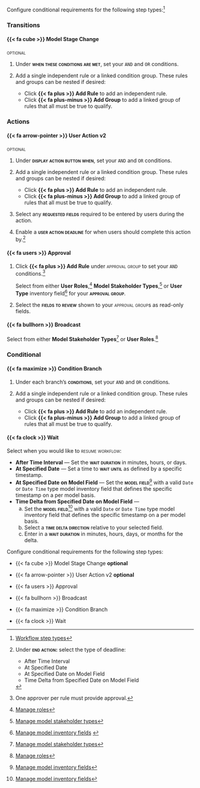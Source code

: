 :::: {.content-visible unless-format="revealjs"}
Configure conditional requirements for the following step types:^[[Workflow step types](/guide/workflows/setting-up-workflows.qmd#workflow-step-types)]

::: {.panel-tabset}
### Transitions

#### {{< fa cube >}} Model Stage Change

[optional]{.smallcaps .pink}

1. Under **[when these conditions are met]{.smallcaps}**, set your `AND` and `OR` conditions.
2. Add a single independent rule or a linked condition group. These rules and groups can be nested if desired:

    - Click **{{< fa plus >}} Add Rule** to add an independent rule.
    - Click **{{< fa plus-minus >}} Add Group** to add a linked group of rules that all must be true to qualify.

### Actions

#### {{< fa arrow-pointer >}} User Action v2

[optional]{.smallcaps .pink}

1. Under **[display action button when]{.smallcaps}**, set your `AND` and `OR` conditions.
2. Add a single independent rule or a linked condition group. These rules and groups can be nested if desired:

    - Click **{{< fa plus >}} Add Rule** to add an independent rule.
    - Click **{{< fa plus-minus >}} Add Group** to add a linked group of rules that all must be true to qualify.

3. Select any **[requested fields]{.smallcaps}** required to be entered by users during the action.

4. Enable a **[user action deadline]{.smallcaps}** for when users should complete this action by.[^action-deadline]

#### {{< fa users >}} Approval

1. Click **{{< fa plus >}} Add Rule** under [approval group]{.smallcaps} to set your `AND` conditions.^[One approver per rule must provide approval.]

    Select from either **User Roles**,^[[Manage roles](/guide/configuration/manage-roles.qmd)] **Model Stakeholder Types**,^[[Manage model stakeholder types](/guide/configuration/manage-model-stakeholder-types.qmd)] or **User Type** inventory field^[[Manage model inventory fields](/guide/model-inventory/manage-model-inventory-fields.qmd#inventory-field-types)
    ] for your **[approval group]{.smallcaps}**.

2. Select the **[fields to review]{.smallcaps}** shown to your [approval group]{.smallcaps}s as read-only fields.

<!-- - Under **[threshold]{.smallcaps}**, set the minimum percentage of approvers required for the resource to be approved. -->

#### {{< fa bullhorn >}} Broadcast

Select from either **Model Stakeholder Types**^[[Manage model stakeholder types](/guide/configuration/manage-model-stakeholder-types.qmd)] or **User Roles**.^[[Manage roles](/guide/configuration/manage-roles.qmd)]

### Conditional

#### {{< fa maximize >}} Condition Branch

1. Under each branch's **[conditions]{.smallcaps}**, set your `AND` and `OR` conditions.
2. Add a single independent rule or a linked condition group. These rules and groups can be nested if desired:

    - Click **{{< fa plus >}} Add Rule** to add an independent rule.
    - Click **{{< fa plus-minus >}} Add Group** to add a linked group of rules that all must be true to qualify.

#### {{< fa clock >}} Wait

Select when you would like to [resume workflow:]{.smallcaps}

- **After Time Interval** — Set the **[wait duration]{.smallcaps}** in minutes, hours, or days.
- **At Specified Date** — Set a time to **[wait until]{.smallcaps}** as defined by a specific timestamp.
- **At Specified Date on Model Field** — Set the **[model field]{.smallcaps}**^[[Manage model inventory fields](/guide/model-inventory/manage-model-inventory-fields.qmd#inventory-field-types)] with a valid `Date` or `Date Time` type model inventory field that defines the specific timestamp on a per model basis.
- **Time Delta from Specified Date on Model Field** —
    a. Set the **[model field]{.smallcaps}**^[[Manage model inventory fields](/guide/model-inventory/manage-model-inventory-fields.qmd#inventory-field-types)] with a valid `Date` or `Date Time` type model inventory field that defines the specific timestamp on a per model basis.
    b. Select a **[time delta direction]{.smallcaps}** relative to your selected field.
    c. Enter in a **[wait duration]{.smallcaps}** in minutes, hours, days, or months for the delta.

:::

<!-- ADDITIONAL FOOTNOTES -->

[^action-deadline]:

    Under **[end action:]{.smallcaps}** select the type of deadline:

    - After Time Interval
    - At Specified Date
    - At Specified Date on Model Field
    - Time Delta from Specified Date on Model Field

::::



:::: {.content-hidden unless-format="revealjs"}
Configure conditional requirements for the following step types:

- {{< fa cube >}} Model Stage Change **[optional]{.smallercaps}**

- {{< fa arrow-pointer >}} User Action v2 **[optional]{.smallercaps}**

- {{< fa users >}} Approval

- {{< fa bullhorn >}} Broadcast

- {{< fa maximize >}} Condition Branch

- {{< fa clock >}} Wait

::::